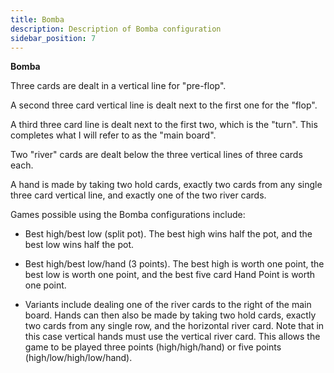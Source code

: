```yaml
---
title: Bomba
description: Description of Bomba configuration
sidebar_position: 7
---
```



**Bomba**

Three cards are dealt in a vertical line for "pre-flop".

A second three card vertical line is dealt next to the first one for the
"flop".

A third three card line is dealt next to the first two, which is the
"turn". This completes what I will refer to as the "main board".

Two "river" cards are dealt below the three vertical lines of three
cards each.

A hand is made by taking two hold cards, exactly two cards from any
single three card vertical line, and exactly one of the two river cards.

Games possible using the Bomba configurations include:

- Best high/best low (split pot). The best high wins half the pot, and
  the best low wins half the pot.

- Best high/best low/hand (3 points). The best high is worth one point,
  the best low is worth one point, and the best five card Hand Point is
  worth one point.

- Variants include dealing one of the river cards to the right of the
  main board. Hands can then also be made by taking two hold cards,
  exactly two cards from any single row, and the horizontal river card.
  Note that in this case vertical hands must use the vertical river
  card. This allows the game to be played three points (high/high/hand)
  or five points (high/low/high/low/hand).

<PokerBoardViewer configPath="/data/boards/bomba.json" />